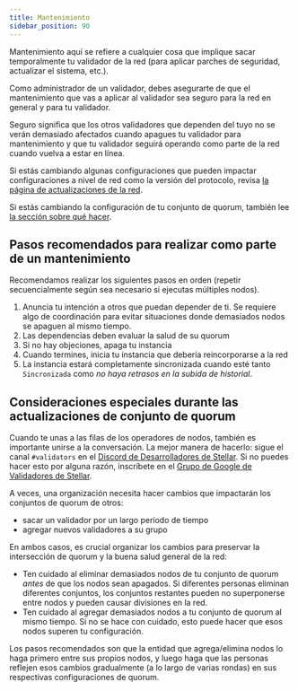 ```yaml
---
title: Mantenimiento
sidebar_position: 90
---
```


Mantenimiento aquí se refiere a cualquier cosa que implique sacar temporalmente tu validador de la red (para aplicar parches de seguridad, actualizar el sistema, etc.).

Como administrador de un validador, debes asegurarte de que el mantenimiento que vas a aplicar al validador sea seguro para la red en general y para tu validador.

Seguro significa que los otros validadores que dependen del tuyo no se verán demasiado afectados cuando apagues tu validador para mantenimiento y que tu validador seguirá operando como parte de la red cuando vuelva a estar en línea.

Si estás cambiando algunas configuraciones que pueden impactar configuraciones a nivel de red como la versión del protocolo, revisa [la página de actualizaciones de la red](./network-upgrades.mdx).

Si estás cambiando la configuración de tu conjunto de quorum, también lee [la sección sobre qué hacer](#special-considerations-during-quorum-set-updates).

## Pasos recomendados para realizar como parte de un mantenimiento

Recomendamos realizar los siguientes pasos en orden (repetir secuencialmente según sea necesario si ejecutas múltiples nodos).

1. Anuncia tu intención a otros que puedan depender de ti. Se requiere algo de coordinación para evitar situaciones donde demasiados nodos se apaguen al mismo tiempo.
2. Las dependencias deben evaluar la salud de su quorum
3. Si no hay objeciones, apaga tu instancia
4. Cuando termines, inicia tu instancia que debería reincorporarse a la red
5. La instancia estará completamente sincronizada cuando esté tanto `Sincronizada` como _no haya retrasos en la subida de historial_.

## Consideraciones especiales durante las actualizaciones de conjunto de quorum

Cuando te unas a las filas de los operadores de nodos, también es importante unirse a la conversación. La mejor manera de hacerlo: sigue el canal `#validators` en el [Discord de Desarrolladores de Stellar](https://discord.gg/stellardev). Si no puedes hacer esto por alguna razón, inscríbete en el [Grupo de Google de Validadores de Stellar](https://groups.google.com/forum/#!forum/stellar-validators).

A veces, una organización necesita hacer cambios que impactarán los conjuntos de quorum de otros:

- sacar un validador por un largo período de tiempo
- agregar nuevos validadores a su grupo

En ambos casos, es crucial organizar los cambios para preservar la intersección de quorum y la buena salud general de la red:

- Ten cuidado al eliminar demasiados nodos de tu conjunto de quorum _antes_ de que los nodos sean apagados. Si diferentes personas eliminan diferentes conjuntos, los conjuntos restantes pueden no superponerse entre nodos y pueden causar divisiones en la red.
- Ten cuidado al agregar demasiados nodos a tu conjunto de quorum al mismo tiempo. Si no se hace con cuidado, esto puede hacer que esos nodos superen tu configuración.

Los pasos recomendados son que la entidad que agrega/elimina nodos lo haga primero entre sus propios nodos, y luego haga que las personas reflejen esos cambios gradualmente (a lo largo de varias rondas) en sus respectivas configuraciones de quorum.
